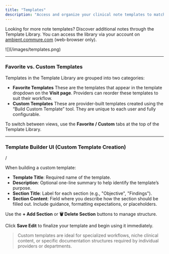 ```yaml
---
title: "Templates"
description: "Access and organize your clinical note templates to match your workflow."
---
```


Looking for more note templates? Discover additional notes through the Template Library. You can access the library via your account on [ambient.commure.com](ambient.commure.com) (web-browser only).

<Frame>
  ![](/images/templates.png)
</Frame>

---

### Favorite vs. Custom Templates

Templates in the Template Library are grouped into two categories:

- **Favorite Templates**
  These are the templates that appear in the template dropdown on the **Visit page**. Providers can reorder these templates to suit their workflow.
- **Custom Templates**
  These are provider-built templates created using the “Build Custom Template” tool. They are unique to each user and fully configurable.

To switch between views, use the **Favorite / Custom** tabs at the top of the Template Library.

---

### Template Builder UI (Custom Template Creation)

/

When building a custom template:

- **Template Title**: Required name of the template.
- **Description**: Optional one-line summary to help identify the template’s purpose.
- **Section Title**: Label for each section (e.g., "Objective", "Findings").
- **Section Content**: Field where you describe how the section should be filled out. Include guidance, formatting expectations, or placeholders.

Use the **\+ Add Section** or **🗑 Delete Section** buttons to manage structure.

Click **Save Edit** to finalize your template and begin using it immediately.

> Custom templates are ideal for specialized workflows, niche clinical content, or specific documentation structures required by individual providers or departments.